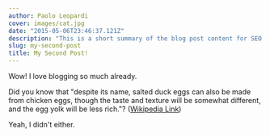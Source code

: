 ```yaml
---
author: Paolo Leopardi
cover: images/cat.jpg
date: "2015-05-06T23:46:37.121Z"
description: "This is a short summary of the blog post content for SEO purposes."
slug: my-second-post
title: My Second Post!
---
```


Wow! I love blogging so much already.

Did you know that "despite its name, salted duck eggs can also be made from
chicken eggs, though the taste and texture will be somewhat different, and the
egg yolk will be less rich."?
([Wikipedia Link](http://en.wikipedia.org/wiki/Salted_duck_egg))

Yeah, I didn't either.
